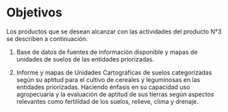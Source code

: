 # Objetivos {-} 

Los productos que se desean alcanzar con las actividades del producto N°3 se describen a continuación. 

1. Base de datos de fuentes de información disponible y mapas de unidades de suelos de las entidades priorizadas.

2. Informe y mapas de Unidades Cartográficas de suelos categorizadas según su aptitud para el cultivo de cereales y leguminosas en las entidades priorizadas. Haciendo énfasis en su capacidad uso agropecuaria y la evaluación de aptitud de sus tierras según aspectos relevantes como fertilidad de los suelos, relieve, clima y drenaje.
